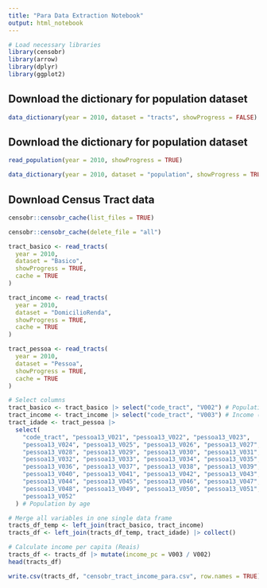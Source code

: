 ```yaml
---
title: "Para Data Extraction Notebook"
output: html_notebook
---
```


```r
# Load necessary libraries
library(censobr)
library(arrow)
library(dplyr)
library(ggplot2)
```

## Download the dictionary for population dataset
```r
data_dictionary(year = 2010, dataset = "tracts", showProgress = FALSE)
```

## Download the dictionary for population dataset
```r
read_population(year = 2010, showProgress = TRUE)
```


```r
data_dictionary(year = 2010, dataset = "population", showProgress = TRUE)
```


## Download Census Tract data


```r
censobr::censobr_cache(list_files = TRUE)
```

```r
censobr::censobr_cache(delete_file = "all")
```

```r
tract_basico <- read_tracts(
  year = 2010,
  dataset = "Basico",
  showProgress = TRUE,
  cache = TRUE
)
```

```r
tract_income <- read_tracts(
  year = 2010,
  dataset = "DomicilioRenda",
  showProgress = TRUE,
  cache = TRUE
)
```

```r
tract_pessoa <- read_tracts(
  year = 2010,
  dataset = "Pessoa",
  showProgress = TRUE,
  cache = TRUE
)
```

```r
# Select columns
tract_basico <- tract_basico |> select("code_tract", "V002") # Population
tract_income <- tract_income |> select("code_tract", "V003") # Income (Reais)
tract_idade <- tract_pessoa |>
  select(
    "code_tract", "pessoa13_V021", "pessoa13_V022", "pessoa13_V023",
    "pessoa13_V024", "pessoa13_V025", "pessoa13_V026", "pessoa13_V027",
    "pessoa13_V028", "pessoa13_V029", "pessoa13_V030", "pessoa13_V031",
    "pessoa13_V032", "pessoa13_V033", "pessoa13_V034", "pessoa13_V035",
    "pessoa13_V036", "pessoa13_V037", "pessoa13_V038", "pessoa13_V039",
    "pessoa13_V040", "pessoa13_V041", "pessoa13_V042", "pessoa13_V043",
    "pessoa13_V044", "pessoa13_V045", "pessoa13_V046", "pessoa13_V047",
    "pessoa13_V048", "pessoa13_V049", "pessoa13_V050", "pessoa13_V051",
    "pessoa13_V052"
  ) # Population by age
```



```r
# Merge all variables in one single data frame
tracts_df_temp <- left_join(tract_basico, tract_income)
tracts_df <- left_join(tracts_df_temp, tract_idade) |> collect()
```


```r
# Calculate income per capita (Reais)
tracts_df <- tracts_df |> mutate(income_pc = V003 / V002)
head(tracts_df)
```

```r
write.csv(tracts_df, "censobr_tract_income_para.csv", row.names = TRUE)
```
